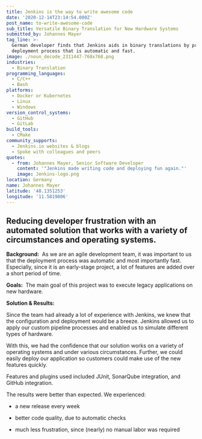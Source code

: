```yaml
---
title: Jenkins is the way to write awesome code
date: '2020-12-14T23:14:54.000Z'
post_name: to-write-awesome-code
sub_title: Versatile Binary Translation for New Hardware Systems
submitted_by: Johannes Mayer
tag_line: >-
  German developer finds that Jenkins aids in binary translations by providing a
  deployment process that is automatic and fast.
image: ./noun_decode_2311447-768x768.png
industries:
  - Binary Translation
programming_languages:
  - C/C++
  - Bash
platforms:
  - Docker or Kubernetes
  - Linux
  - Windows
version_control_systems:
  - GitHub
  - GitLab
build_tools:
  - CMake
community_supports:
  - Jenkins.io websites & blogs
  - Spoke with colleagues and peers
quotes:
  - from: Johannes Mayer, Senior Software Developer
    content: '"Jenkins made writing code and deploying fun again."'
    image: Jenkins-logo.png
location: Germany
name: Johannes Mayer
latitude: '48.1351253'
longitude: '11.5819806'
---
```

## Reducing developer frustration with an automated solution that works with a variety of circumstances and operating systems.

**Background:**  As we are an agile development team, it was important to us that the deployment process was automatic and most importantly fast. Especially, since it is an early-stage project, a lot of features are added over a short period of time.

**Goals:**  The main goal of this project was to execute legacy applications on new hardware.

<Testimonal idx="0" />

**Solution & Results:**

Since the team had already a lot of experience with Jenkins, we knew that the configuration and deployment would be a breeze. Jenkins allowed us to apply our custom pipeline processes and enabled us to simulate different types of hardware.

With this, we had the confidence that our solution works on a variety of operating systems and under various circumstances. Further, we could easily deploy our application so customers could make use of the new features quickly.

Features and plugins used included JUnit, SonarQube integration, and GitHub integration.

The results were better than expected. We experienced:

-   a new release every week

-   better code quality, due to automatic checks

-   much less frustration, since (nearly) no manual labor was required
